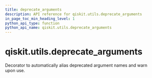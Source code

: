 ```yaml
---
title: deprecate_arguments
description: API reference for qiskit.utils.deprecate_arguments
in_page_toc_min_heading_level: 1
python_api_type: function
python_api_name: qiskit.utils.deprecate_arguments
---
```


# qiskit.utils.deprecate\_arguments

<Function id="qiskit.utils.deprecate_arguments" name="deprecate_arguments" isDedicatedPage={true} github="https://github.com/qiskit/qiskit/tree/stable/0.19/qiskit/utils/deprecation.py" signature="deprecate_arguments(kwarg_map)">
  Decorator to automatically alias deprecated argument names and warn upon use.
</Function>

